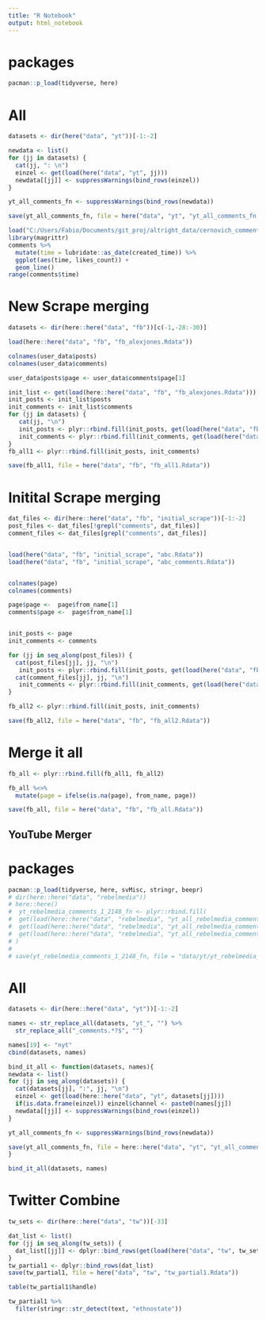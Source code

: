 ```yaml
---
title: "R Notebook"
output: html_notebook
---
```

# packages

```r
pacman::p_load(tidyverse, here)
```


# All

```r
datasets <- dir(here("data", "yt"))[-1:-2]

newdata <- list()
for (jj in datasets) {
  cat(jj, ": \n")
  einzel <- get(load(here("data", "yt", jj)))
  newdata[[jj]] <- suppressWarnings(bind_rows(einzel))
}

yt_all_comments_fn <- suppressWarnings(bind_rows(newdata))

save(yt_all_comments_fn, file = here("data", "yt", "yt_all_comments_fn.Rdata"))
```

```r
load("C:/Users/Fabio/Documents/git_proj/altright_data/cernovich_comments.Rdata")
library(magrittr)
comments %>% 
  mutate(time = lubridate::as_date(created_time)) %>% 
  ggplot(aes(time, likes_count)) +
  geom_line()
range(comments$time)


```

# New Scrape merging

```r
datasets <- dir(here::here("data", "fb"))[c(-1,-28:-30)]

load(here::here("data", "fb", "fb_alexjones.Rdata"))

colnames(user_data$posts)
colnames(user_data$comments)

user_data$posts$page <- user_data$comments$page[1]

init_list <- get(load(here::here("data", "fb", "fb_alexjones.Rdata")))
init_posts <- init_list$posts
init_comments <- init_list$comments
for (jj in datasets) {
   cat(jj, "\n")
   init_posts <- plyr::rbind.fill(init_posts, get(load(here("data", "fb", jj)))$posts)
   init_comments <- plyr::rbind.fill(init_comments, get(load(here("data", "fb", jj)))$comments)
}
fb_all1 <- plyr::rbind.fill(init_posts, init_comments)

save(fb_all1, file = here("data", "fb", "fb_all1.Rdata"))

```

# Initital Scrape merging

```r
dat_files <- dir(here::here("data", "fb", "initial_scrape"))[-1:-2]
post_files <- dat_files[!grepl("comments", dat_files)]
comment_files <- dat_files[grepl("comments", dat_files)]


load(here("data", "fb", "initial_scrape", "abc.Rdata"))
load(here("data", "fb", "initial_scrape", "abc_comments.Rdata"))


colnames(page)
colnames(comments)

page$page <-  page$from_name[1]
comments$page <-  page$from_name[1]


init_posts <- page
init_comments <- comments

for (jj in seq_along(post_files)) {
  cat(post_files[jj], jj, "\n")
   init_posts <- plyr::rbind.fill(init_posts, get(load(here("data", "fb", "initial_scrape", post_files[jj]))))
  cat(comment_files[jj], jj, "\n")
   init_comments <- plyr::rbind.fill(init_comments, get(load(here("data", "fb", "initial_scrape", comment_files[jj]))))
}

fb_all2 <- plyr::rbind.fill(init_posts, init_comments)

save(fb_all2, file = here("data", "fb", "fb_all2.Rdata"))

```
# Merge it all

```r
fb_all <- plyr::rbind.fill(fb_all1, fb_all2)

fb_all %<>% 
  mutate(page = ifelse(is.na(page), from_name, page))

save(fb_all, file = here("data", "fb", "fb_all.Rdata"))
```



## YouTube Merger
# packages

```r
pacman::p_load(tidyverse, here, svMisc, stringr, beepr)
# dir(here::here("data", "rebelmedia"))
# here::here()
#  yt_rebelmedia_comments_1_2148_fn <- plyr::rbind.fill(
#  get(load(here::here("data", "rebelmedia", "yt_all_rebelmedia_comments_1_767.Rdata"))),
#  get(load(here::here("data", "rebelmedia", "yt_all_rebelmedia_comments_768_1417_fn.Rdata"))),
#  get(load(here::here("data", "rebelmedia", "yt_all_rebelmedia_comments_1418_2148_fn.Rdata")))
# )
#  
# save(yt_rebelmedia_comments_1_2148_fn, file = "data/yt/yt_rebelmedia_comments_1_2148_fn.Rdata")
```


# All

```r
datasets <- dir(here::here("data", "yt"))[-1:-2]

names <- str_replace_all(datasets, "yt_", "") %>%
  str_replace_all("_comments.*?$", "")

names[19] <- "nyt"
cbind(datasets, names)

bind_it_all <- function(datasets, names){ 
newdata <- list()
for (jj in seq_along(datasets)) {
  cat(datasets[jj], ":", jj, "\n")
  einzel <- get(load(here::here("data", "yt", datasets[jj])))
  if(is.data.frame(einzel)) einzel$channel <- paste0(names[jj])
  newdata[[jj]] <- suppressWarnings(bind_rows(einzel))
}

yt_all_comments_fn <- suppressWarnings(bind_rows(newdata))

save(yt_all_comments_fn, file = here::here("data", "yt", "yt_all_comments_fn.Rdata"))
}

bind_it_all(datasets, names)

```

# Twitter Combine

```r
tw_sets <- dir(here::here("data", "tw"))[-33]

dat_list <- list()
for (jj in seq_along(tw_sets)) {
  dat_list[[jj]] <- dplyr::bind_rows(get(load(here("data", "tw", tw_sets[jj]))))
}
tw_partial1 <- dplyr::bind_rows(dat_list)
save(tw_partial1, file = here("data", "tw", "tw_partial1.Rdata"))

table(tw_partial1$handle)

tw_partial1 %>% 
  filter(stringr::str_detect(text, "ethnostate"))
```

